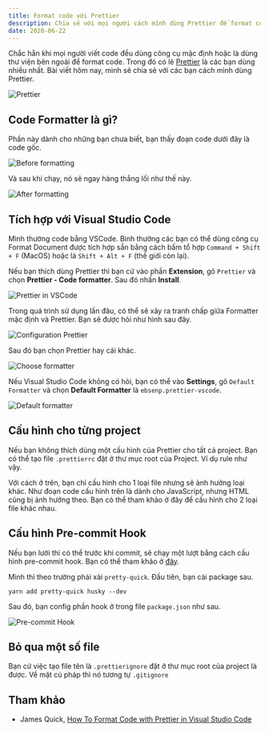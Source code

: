 ```yaml
---
title: Format code với Prettier
description: Chia sẻ với mọi người cách mình dùng Prettier để format code.
date: 2020-06-22
---
```


Chắc hẳn khi mọi người viết code đều dùng công cụ mặc định hoặc là dùng thư viện bên ngoài để format code. Trong đó có lẽ [Prettier](https://prettier.io) là các bạn dùng nhiều nhất. Bài viết hôm nay, mình sẽ chia sẻ với các bạn cách mình dùng Prettier.

![Prettier](../../assets/tutorials/format-code-voi-prettier/prettier.png)

## Code Formatter là gì?

Phần này dành cho những bạn chưa biết, bạn thấy đoạn code dưới đây là code gốc.

![Before formatting](../../assets/tutorials/format-code-voi-prettier/code-before.png)

Và sau khi chạy, nó sẽ ngay hàng thẳng lối như thế này.

![After formatting](../../assets/tutorials/format-code-voi-prettier/code-after.png)

## Tích hợp với Visual Studio Code

Mình thường code bằng VSCode. Bình thường các bạn có thể dùng công cụ Format Document được tích hợp sẵn bằng cách bấm tổ hợp `Command + Shift + F` (MacOS) hoặc là `Shift + Alt + F` (thế giới còn lại).

Nếu bạn thích dùng Prettier thì bạn cứ vào phần **Extension**, gõ `Prettier` và chọn **Prettier - Code formatter**. Sau đó nhấn **Install**.

![Prettier in VSCode](../../assets/tutorials/format-code-voi-prettier/vsc-prettier.png)

Trong quá trình sử dụng lần đâu, có thể sẽ xảy ra tranh chấp giữa Formatter mặc định và Prettier. Bạn sẽ được hỏi như hình sau đây.

![Configuration Prettier](../../assets/tutorials/format-code-voi-prettier/vsc-config-formatter.png)

Sau đó bạn chọn Prettier hay cái khác.

![Choose formatter](../../assets/tutorials/format-code-voi-prettier/vsc-choose-formatter.png)

Nếu Visual Studio Code không có hỏi, bạn có thể vào **Settings**, gõ `Default Formatter` và chọn **Default Formatter** là `ebsenp.prettier-vscode`.

![Default formatter](../../assets/tutorials/format-code-voi-prettier/vsc-default-formatter.png)

## Cấu hình cho từng project

Nếu bạn không thích dùng một cấu hình của Prettier cho tất cả project. Bạn có thể tạo file `.prettierrc` đặt ở thư mục root của Project. Ví dụ rule như vậy.

Với cách ở trên, bạn chỉ cấu hình cho 1 loại file nhưng sẽ ảnh hưởng loại khác. Như đoạn code cấu hình trên là dành cho JavaScript, nhưng HTML cũng bị ảnh hưởng theo. Bạn có thể tham khảo ở đây để cấu hình cho 2 loại file khác nhau.

## Cấu hình Pre-commit Hook

Nếu bạn lười thì có thể trước khi commit, sẽ chạy một lượt bằng cách cấu hình pre-commit hook. Bạn có thể tham khảo ở [đây](https://prettier.io/docs/en/precommit.html).

Mình thì theo trường phái xài `pretty-quick`. Đầu tiên, bạn cài package sau.

`yarn add pretty-quick husky --dev`

Sau đó, bạn config phần hook ở trong file `package.json` như sau.

![Pre-commit Hook](../../assets/tutorials/format-code-voi-prettier/pre-commit-hook.png)

## Bỏ qua một số file

Bạn cứ việc tạo file tên là `.prettierignore` đặt ở thư mục root của project là được. Về mặt cú pháp thì nó tương tự `.gitignore`

## Tham khảo

- James Quick, [How To Format Code with Prettier in Visual Studio Code](https://www.digitalocean.com/community/tutorials/how-to-format-code-with-prettier-in-visual-studio-code#:~:text=To%20open%20the%20command%20palette,and%20then%20choose%20Format%20Document.&text=Then%20choose%20Prettier%20%2D%20Code%20Formatter.)
